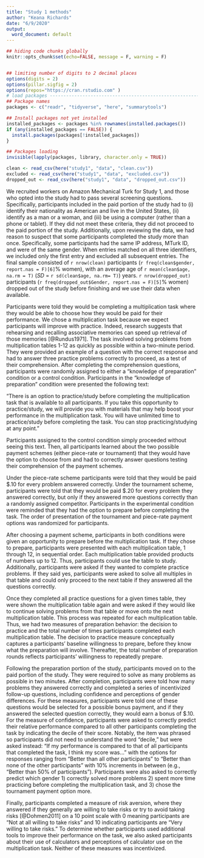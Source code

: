 ```yaml
---
title: "Study 1 methods"
author: "Keana Richards"
date: "6/9/2020"
output:
  word_document: default
---
```


```r

## hiding code chunks globally 
knitr::opts_chunk$set(echo=FALSE, message = F, warning = F)


## limiting number of digits to 2 decimal places
options(digits = 2)
options(pillar.sigfig = 2)
options(repos="https://cran.rstudio.com" )
# load packages -----------------------------------------------------------
## Package names
packages <- c("readr", "tidyverse", "here", "summarytools")

## Install packages not yet installed
installed_packages <- packages %in% rownames(installed.packages())
if (any(installed_packages == FALSE)) {
  install.packages(packages[!installed_packages])
}

## Packages loading
invisible(lapply(packages, library, character.only = TRUE))

clean <- read_csv(here("study1", "data", "clean.csv"))
excluded <- read_csv(here("study1", "data", "excluded.csv"))
dropped_out <- read_csv(here("study1", "data", "dropped_out.csv"))
```

We recruited workers on Amazon Mechanical Turk for Study 1, and those who opted into the study had to pass several screening questions. Specifically, participants included in the paid portion of the study had to (i) identify their nationality as American and live in the United States, (ii) identify as a man or a woman, and (iii) be using a computer (rather than a phone or tablet). If they did not meet these criteria, they did not proceed to the paid portion of the study. Additionally, upon reviewing the data, we had reason to suspect that some participants completed the study more than once. Specifically, some participants had the same IP address, MTurk ID, and were of the same gender. When entries matched on all three identifiers, we included only the first entry and excluded all subsequent entries. The final sample consisted of `r nrow(clean)` participants (`r freq(clean$gender, report.nas = F)[6]`% women), with an average age of `r mean(clean$age, na.rm = T)` (*SD* = `r sd(clean$age, na.rm= T)`) years. `r nrow(dropped_out)` participants (`r freq(dropped_out$Gender, report.nas = F)[5]`% women) dropped out of the study before finishing and we use their data when available. 

Participants were told they would be completing a multiplication task where they would be able to choose how they would be paid for their performance. We chose a multiplication task because we expect participants will improve with practice. Indeed, research suggests that rehearsing and recalling associative memories can speed up retrieval of those memories [@Rundus1971]. The task involved solving problems from multiplication tables 1-12 as quickly as possible within a two-minute period. They were provided an example of a question with the correct response and had to answer three practice problems correctly to proceed, as a test of their comprehension. After completing the comprehension questions, participants were randomly assigned to either a "knowledge of preparation" condition or a control condition. Participants in the "knowledge of preparation" condition were presented the following text: 

"There is an option to practice/study before completing the multiplication task that is available to all participants. If you take this opportunity to practice/study, we will provide you with materials that may help boost your performance in the multiplication task. You will have unlimited time to practice/study before completing the task. You can stop practicing/studying at any point." 

Participants assigned to the control condition simply proceeded without seeing this text. Then, all participants learned about the two possible payment schemes (either piece-rate or tournament) that they would have the option to choose from and had to correctly answer questions testing their comprehension of the payment schemes. 

Under the piece-rate scheme participants were told that they would be paid $.10 for every problem answered correctly. Under the tournament scheme, participants were told that they would be paid \$.20 for every problem they answered correctly, but only if they answered more questions correctly than a randomly assigned competitor. Participants in the experimental condition were reminded that they had the option to prepare before completing the task. The order of presentation of the tournament and piece-rate payment options was randomized for participants. 

After choosing a payment scheme, participants in both conditions were given an opportunity to prepare before the multiplication task. If they chose to prepare, participants were presented with each multiplication table, 1 through 12, in sequential order. Each multiplication table provided products of numbers up to 12. Thus, participants could use the table to study. Additionally, participants were asked if they wanted to complete practice problems. If they said yes, participants were asked to solve all multiples in that table and could only proceed to the next table if they answered all the questions correctly. 

Once they completed all practice questions for a given times table, they were shown the multiplication table again and were asked if they would like to continue solving problems from that table or move onto the next multiplication table. This process was repeated for each multiplication table. Thus, we had two measures of preparation behavior: the decision to practice and the total number of times participants completed each multiplication table. The decision to practice measure conceptually captures a participants' baseline willingness to prepare, before they know what the preparation will involve. Thereafter, the total number of preparation rounds reflects participants' willingness to repeatedly prepare.  

Following the preparation portion of the study, participants moved on to the paid portion of the study. They were required to solve as many problems as possible in two minutes. After completion, participants were told how many problems they answered correctly and completed a series of incentivized follow-up questions, including confidence and perceptions of gender differences. For these measures, participants were told one of these questions would be selected for a possible bonus payment, and if they answered the selected question correctly, they would earn a bonus of \$.10. For the measure of confidence, participants were asked to correctly predict their relative performance compared to all other participants completing the task by indicating the decile of their score. Notably, the item was phrased so participants did not need to understand the word "decile," but were asked instead: "If my performance is compared to that of all participants that completed the task, I think my score was..." with the options for responses ranging from "Better than all other participants" to "Better than none of the other participants" with 10% increments in between (e.g., "Better than 50% of participants"). Participants were also asked to correctly predict which gender 1) correctly solved more problems 2) spent more time practicing before completing the multiplication task, and 3)  chose the tournament payment option more.

Finally, participants completed a measure of risk aversion, where they answered if they generally are willing to take risks or try to avoid taking risks [@Dohmen2011] on a 10 point scale with 0 meaning participants are “Not at all willing to take risks” and 10 indicating participants are “Very willing to take risks.” To determine whether participants used additional tools to improve their performance on the task, we also asked participants about their use of calculators and perceptions of calculator use on the multiplication task. Neither of these measures was incentivized. 
